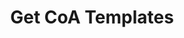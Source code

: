 ---
title: "Get CoA Templates"
openapi: "GET /v0/platform-gl/coa-templates"
description: "Gets all Chart of Accounts templates for the platform."
---